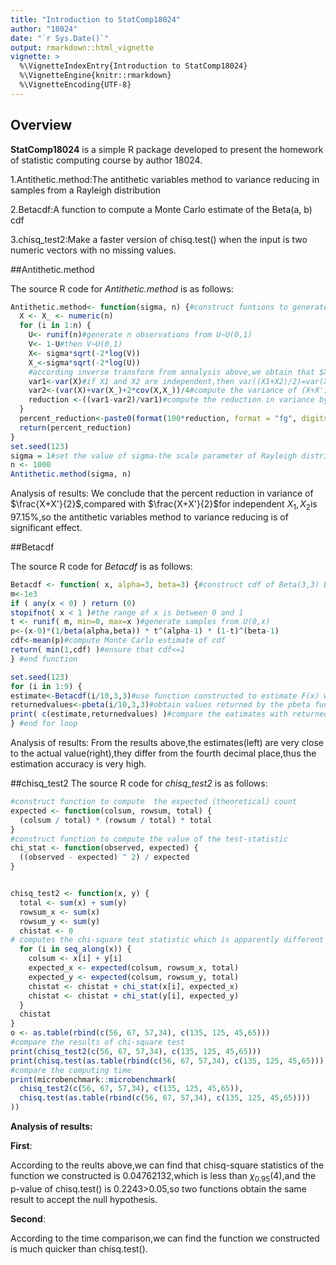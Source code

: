 ---
title: "Introduction to StatComp18024"
author: "18024"
date: "`r Sys.Date()`"
output: rmarkdown::html_vignette
vignette: >
  %\VignetteIndexEntry{Introduction to StatComp18024}
  %\VignetteEngine{knitr::rmarkdown}
  %\VignetteEncoding{UTF-8}
---

## Overview

__StatComp18024__ is a simple R package developed to present the homework of statistic computing course by author 18024.

1.Antithetic.method:The antithetic variables method to variance reducing in samples from a Rayleigh distribution

2.Betacdf:A function to compute a Monte Carlo estimate of the Beta(a, b) cdf

3.chisq_test2:Make a faster version of chisq.test() when the input is two numeric vectors with no missing values.


##Antithetic.method

The source R code for _Antithetic.method_ is as follows:

```{r,eval=FALSE}
Antithetic.method<- function(sigma, n) {#construct funtions to generate samples from  Rayleigh distribution
  X <- X_ <- numeric(n)
  for (i in 1:n) {
    U<- runif(n)#generate n observations from U~U(0,1)
    V<- 1-U#then V~U(0,1)
    X<- sigma*sqrt(-2*log(V))
    X_<-sigma*sqrt(-2*log(U))
    #according inverse transform from annalysis above,we obtain that $X=F_{X}^{-1}(U)=\sqrt{-2ln(1-U)}=\sqrt{-2ln(V)}$\qquad
    var1<-var(X)#if X1 and X2 are independent,then var((X1+X2)/2)=var(X)
    var2<-(var(X)+var(X_)+2*cov(X,X_))/4#compute the variance of (X+X')/2 generated by antithetic variables
    reduction <-((var1-var2)/var1)#compute the reduction in variance by using antithetic variables
  }
  percent_reduction<-paste0(format(100*reduction, format = "fg", digits = 4), "%")#set format type by function format
  return(percent_reduction)
}
set.seed(123)
sigma = 1#set the value of sigma-the scale parameter of Rayleigh distribution to 1
n <- 1000
Antithetic.method(sigma, n)
```


 Analysis of results:
 We conclude that the percent reduction in variance of
$\frac{X+X'}{2}$\qquad,compared with $\frac{X+X'}{2}$\qquad for independent $X_{1},X_{2}$\qquad is 97.15%,so the antithetic variables method to variance reducing is of significant effect.




##Betacdf

The source R code for _Betacdf_ is as follows:
```{r}
Betacdf <- function( x, alpha=3, beta=3) {#construct cdf of Beta(3,3) by function()
m<-1e3
if ( any(x < 0) ) return (0)
stopifnot( x < 1 )#the range of x is between 0 and 1
t <- runif( m, min=0, max=x )#generate samples from U(0,x)
p<-(x-0)*(1/beta(alpha,beta)) * t^(alpha-1) * (1-t)^(beta-1)
cdf<-mean(p)#compute Monte Carlo estimate of cdf
return( min(1,cdf) )#ensure that cdf<=1
} #end function

set.seed(123)
for (i in 1:9) {
estimate<-Betacdf(i/10,3,3)#use function constructed to estimate F(x) when x=0.1,0.2,...,0.9
returnedvalues<-pbeta(i/10,3,3)#obtain values returned by the pbeta function
print( c(estimate,returnedvalues) )#compare the eatimates with returned values
} #end for loop


```

Analysis of results:
From the results above,the estimates(left) are very close to the actual value(right),they differ from the fourth decimal place,thus the estimation accuracy is very high.



##chisq_test2
The source R code for _chisq_test2_ is as follows:

```{r,eval=FALSE}
#construct function to compute  the expected (theoretical) count
expected <- function(colsum, rowsum, total) {
  (colsum / total) * (rowsum / total) * total
}
#construct function to compute the value of the test-statistic
chi_stat <- function(observed, expected) {
  ((observed - expected) ^ 2) / expected
}


chisq_test2 <- function(x, y) {
  total <- sum(x) + sum(y)
  rowsum_x <- sum(x)
  rowsum_y <- sum(y)
  chistat <- 0
# computes the chi-square test statistic which is apparently different from chisq.test function
  for (i in seq_along(x)) {
    colsum <- x[i] + y[i]
    expected_x <- expected(colsum, rowsum_x, total)
    expected_y <- expected(colsum, rowsum_y, total)
    chistat <- chistat + chi_stat(x[i], expected_x)
    chistat <- chistat + chi_stat(y[i], expected_y)
  }
  chistat
}
o <- as.table(rbind(c(56, 67, 57,34), c(135, 125, 45,65)))
#compare the results of chi-square test
print(chisq_test2(c(56, 67, 57,34), c(135, 125, 45,65)))
print(chisq.test(as.table(rbind(c(56, 67, 57,34), c(135, 125, 45,65)))))
#compare the computing time
print(microbenchmark::microbenchmark(
  chisq_test2(c(56, 67, 57,34), c(135, 125, 45,65)),
  chisq.test(as.table(rbind(c(56, 67, 57,34), c(135, 125, 45,65))))
))


```

**Analysis of results:**

**First**:

According to the reults above,we can find that chisq-square statistics of the function we constructed is 0.04762132,which is less than $\chi_{0.95}(4)$\qquad,and the p-value of chisq.test() is  0.2243>0.05,so two functions obtain the same result to accept the null hypothesis.

**Second**:

According to the time comparison,we can find the function we constructed is much quicker than chisq.test().



